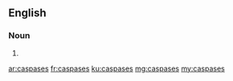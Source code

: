 ==English==

===Noun===
{{head|en|plural}}

# {{plural of|caspase|lang=en|nocat=1}}

[[ar:caspases]]
[[fr:caspases]]
[[ku:caspases]]
[[mg:caspases]]
[[my:caspases]]